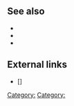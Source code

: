 


== See also ==

* [[]]
* [[]]
* [[]]

== External links ==

* [] 


{{stub}}

[[Category:]]
[[Category:]]
